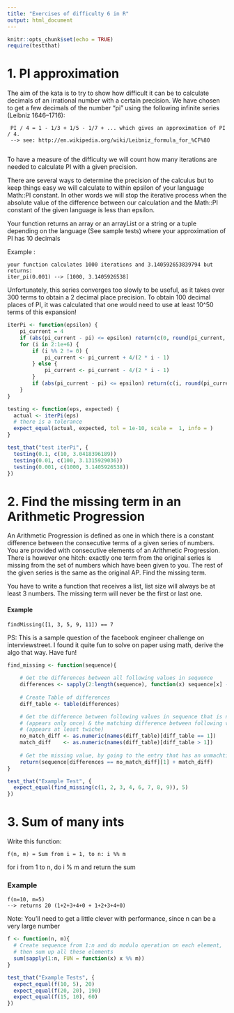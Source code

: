 ```yaml
---
title: "Exercises of difficulty 6 in R"
output: html_document
---
```


```r
knitr::opts_chunk$set(echo = TRUE)
require(testthat)
```

# 1. PI approximation

The aim of the kata is to try to show how difficult it can be to calculate decimals of an irrational number with a certain precision. We have chosen to get a few decimals of the number "pi" using the following infinite series (Leibniz 1646–1716):

     PI / 4 = 1 - 1/3 + 1/5 - 1/7 + ... which gives an approximation of PI / 4.
     --> see: http://en.wikipedia.org/wiki/Leibniz_formula_for_%CF%80
     

To have a measure of the difficulty we will count how many iterations are needed to calculate PI with a given precision.

There are several ways to determine the precision of the calculus but to keep things easy we will calculate to within epsilon of your language Math::PI constant. In other words we will stop the iterative process when the absolute value of the difference between our calculation and the Math::PI constant of the given language is less than epsilon.

Your function returns an array or an arrayList or a string or a tuple depending on the language (See sample tests) where your approximation of PI has 10 decimals

Example :

    your function calculates 1000 iterations and 3.140592653839794 but returns:
    iter_pi(0.001) --> [1000, 3.1405926538]

Unfortunately, this series converges too slowly to be useful, as it takes over 300 terms to obtain a 2 decimal place precision. To obtain 100 decimal places of PI, it was calculated that one would need to use at least 10^50 terms of this expansion!
```r
iterPi <- function(epsilon) {
    pi_current = 4
    if (abs(pi_current - pi) <= epsilon) return(c(0, round(pi_current, 10)))
    for (i in 2:1e+6) {
        if (i %% 2 != 0) {
            pi_current <- pi_current + 4/(2 * i - 1)
        } else {
            pi_current <- pi_current - 4/(2 * i - 1)
        }
        if (abs(pi_current - pi) <= epsilon) return(c(i, round(pi_current, 10)))
    }
}
```

```r
testing <- function(eps, expected) {
  actual <- iterPi(eps)
  # there is a tolerance
  expect_equal(actual, expected, tol = 1e-10, scale =  1, info = )
}

test_that("test iterPi", {
  testing(0.1, c(10, 3.0418396189))
  testing(0.01, c(100, 3.1315929036))
  testing(0.001, c(1000, 3.1405926538))
})
```
# 2. Find the missing term in an Arithmetic Progression

An Arithmetic Progression is defined as one in which there is a constant difference between the consecutive terms of a given series of numbers. You are provided with consecutive elements of an Arithmetic Progression. There is however one hitch: exactly one term from the original series is missing from the set of numbers which have been given to you. The rest of the given series is the same as the original AP. Find the missing term.

You have to write a function that receives a list, list size will always be at least 3 numbers. The missing term will never be the first or last one.

#### Example

    findMissing([1, 3, 5, 9, 11]) == 7

PS: This is a sample question of the facebook engineer challenge on interviewstreet. I found it quite fun to solve on paper using math, derive the algo that way. Have fun!
```r
find_missing <- function(sequence){
    
    # Get the differences between all following values in sequence
    differences <- sapply(2:length(sequence), function(x) sequence[x] - sequence[x -1])
    
    # Create Table of differences
    diff_table <- table(differences)

    # Get the difference between following values in sequence that is not matching
    # (appears only once) & the matching difference between following values in sequence 
    # (appears at least twiche)
    no_match_diff <- as.numeric(names(diff_table)[diff_table == 1])
    match_diff    <- as.numeric(names(diff_table)[diff_table > 1])
    
    # Get the missing value, by going to the entry that has an unmachting difference
    return(sequence[differences == no_match_diff][1] + match_diff)
}
```
```r
test_that("Example Test", {
  expect_equal(find_missing(c(1, 2, 3, 4, 6, 7, 8, 9)), 5)
})
```

# 3. Sum of many ints

Write this function: 
    
    f(n, m) = Sum from i = 1, to n: i %% m
    
for i from 1 to n, do i % m and return the sum

### Example

    f(n=10, m=5)
    --> returns 20 (1+2+3+4+0 + 1+2+3+4+0)
    
Note: You'll need to get a little clever with performance, since n can be a very large number
    
```r
f <- function(n, m){
  # Create sequence from 1:n and do modulo operation on each element,
  # then sum up all these elements
  sum(sapply(1:n, FUN = function(x) x %% m))
}
```

```r
test_that("Example Tests", {
  expect_equal(f(10, 5), 20)
  expect_equal(f(20, 20), 190)
  expect_equal(f(15, 10), 60)
})
```


